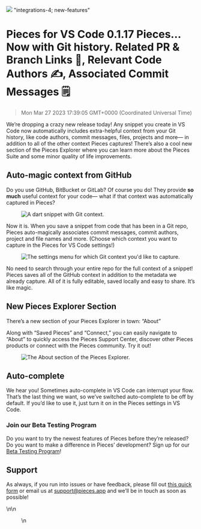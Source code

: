 ![](https://uploads-ssl.webflow.com/6143afec68f555387049efb3/6356aab6780ba88764e65b2f_VSCode0_1_17Git_4f0117ad4799e6cfd4ce26c2a05ec70c_2000.jpeg)
"integrations-4; new-features"
# Pieces for VS Code 0.1.17 Pieces... Now with Git history. Related PR & Branch Links 🔗, Relevant Code Authors ✍️, Associated Commit Messages 🗒️
> Mon Mar 27 2023 17:39:05 GMT+0000 (Coordinated Universal Time)
<p>We’re dropping a crazy new release today! Any snippet you create in VS Code now automatically includes extra-helpful
    context from your Git history, like code authors, commit messages, files, projects and more— in addition to all of
    the other context Pieces captures! There’s also a cool new section of the Pieces Explorer where you can learn more
    about the Pieces Suite and some minor quality of life improvements.</p><h2 id="dre50">Auto-magic context from
    GitHub</h2><p>Do you use GitHub, BitBucket or GitLab? Of course you do! They provide <strong>so much</strong> useful
    context for your code— what if that context was automatically captured in Pieces?</p><figure
    class="w-richtext-figure-type-image w-richtext-align-center" data-rt-type="image" data-rt-align="center">
    <div><img alt="A dart snippet with Git context."
              src="https://uploads-ssl.webflow.com/6143afec68f555387049efb3/6356b11f01ef3f3a2ffb218f_ScreenShot2022-10-24at8_32_36AM_3442c7a0cae668fdea0579f8c0fe3faf_800.png"/>
    </div>
</figure><p>Now it is. When you save a snippet from code that has been in a Git repo, Pieces auto-magically associates
    commit messages, commit authors, project and file names and more. (Choose which context you want to capture in the
    Pieces for VS Code settings!)</p><figure class="w-richtext-figure-type-image w-richtext-align-center"
                                             data-rt-type="image" data-rt-align="center">
    <div><img alt="The settings menu for which Git context you&#39;d like to capture."
              src="https://uploads-ssl.webflow.com/6143afec68f555387049efb3/6356aab7780ba81e19e65b31_ScreenShot2022-10-21at12_47_14PM_c7f56cce9759854aea1472caa075ffe9_800.png"/>
    </div>
</figure><p>No need to search through your entire repo for the full context of a snippet! Pieces saves all of the GitHub
    context in addition to the metadata we already capture. All of it is fully editable, saved locally and easy to
    share. It’s like magic.</p><h2 id="63u2v">New Pieces Explorer Section</h2><p>There’s a new section of your Pieces
    Explorer in town: “About”</p><p>Along with “Saved Pieces” and “Connect,” you can easily navigate to “About” to
    quickly access the Pieces Support Center, discover other Pieces products or connect with the Pieces community. Try
    it out!</p><figure class="w-richtext-figure-type-image w-richtext-align-center" data-rt-type="image"
                       data-rt-align="center">
    <div><img alt="The About section of the Pieces Explorer."
              src="https://uploads-ssl.webflow.com/6143afec68f555387049efb3/6356aab7780ba80f34e65b30_ScreenShot2022-10-20at2_20_24PM_9ad48d1fa7fc4f7deee78005baca2f4b_800.png"/>
    </div>
</figure><h2 id="3qmk5">Auto-complete</h2><p>We hear you! Sometimes auto-complete in VS Code can interrupt your flow.
    That’s the last thing we want, so we’ve switched auto-complete to be off by default. If you’d like to use it, just
    turn it on in the Pieces settings in VS Code.</p><h3 id="3i7fb">Join our Beta Testing Program</h3><p>Do you want to
    try the newest features of Pieces before they’re released? Do you want to make a difference in Pieces’ development?
    Sign up for our <a href="https://getpieces.typeform.com/to/XGGlUqEI" target="_blank" rel="noopener noreferrer">Beta
        Testing Program</a>!</p><h2 id="5luk1">Support</h2><p>As always, if you run into issues or have feedback, please
    fill out <a href="https://getpieces.typeform.com/to/mCjBSIjF" target="_blank" rel="noopener noreferrer">this quick
        form</a> or email us at <a href="mailto:support@pieces.app" target="_blank"
                                   rel="noopener noreferrer">support@pieces.app</a> and we’ll be in touch as soon as
    possible!</p>\n\n    <figure data-rt-type="video" data-rt-align="center">\n <!-- strc
